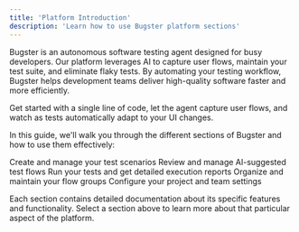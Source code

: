 ```yaml
---
title: 'Platform Introduction'
description: 'Learn how to use Bugster platform sections'
---
```


Bugster is an autonomous software testing agent designed for busy developers. Our platform leverages AI to capture user flows, maintain your test suite, and eliminate flaky tests. By automating your testing workflow, Bugster helps development teams deliver high-quality software faster and more efficiently.

<Note>
  Get started with a single line of code, let the agent capture user flows, and watch as tests automatically adapt to your UI changes.
</Note>

In this guide, we'll walk you through the different sections of Bugster and how to use them effectively:

<CardGroup>

<Card title="Existing Flows" icon="diagram-project" href="/platform/sections/existing-flows">
  Create and manage your test scenarios
</Card>

<Card title="Suggested Flows" icon="wand-magic-sparkles" href="/platform/sections/suggested-flows">
  Review and manage AI-suggested test flows
</Card>

<Card title="Flow Executions" icon="play" href="/platform/sections/flow-executions">
  Run your tests and get detailed execution reports
</Card>

<Card title="Flow Groups" icon="list-check" href="/platform/sections/flow-groups">
  Organize and maintain your flow groups
</Card>

<Card title="Project Settings" icon="gear" href="/platform/sections/project-settings">
  Configure your project and team settings
</Card>

</CardGroup>

Each section contains detailed documentation about its specific features and functionality. Select a section above to learn more about that particular aspect of the platform.
